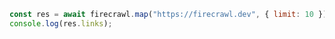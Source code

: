 ```js Node
const res = await firecrawl.map("https://firecrawl.dev", { limit: 10 });
console.log(res.links);
```
